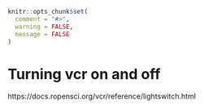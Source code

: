 ```r
knitr::opts_chunk$set(
  comment = "#>",
  warning = FALSE,
  message = FALSE
)
```

# Turning vcr on and off {#lightswitch}

https://docs.ropensci.org/vcr/reference/lightswitch.html